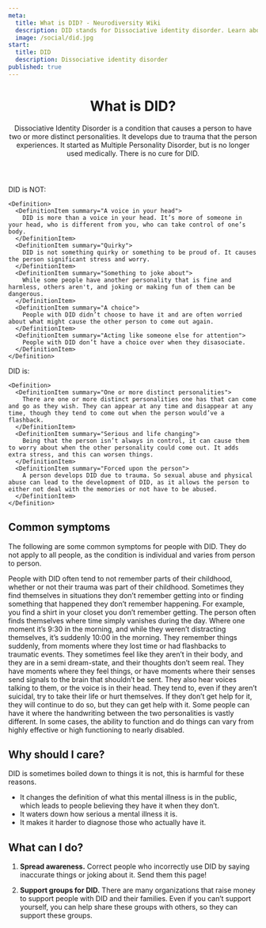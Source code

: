 ```yaml
---
meta:
  title: What is DID? - Neurodiversity Wiki
  description: DID stands for Dissociative identity disorder. Learn about what it means to have DID.
  image: /social/did.jpg
start:
  title: DID
  description: Dissociative identity disorder
published: true
---
```


<PreviewBanner googleDocUrl="https://docs.google.com/document/d/16EnEtrv2HRHwNYOSe-FNMglJvcFKzi8YwmqQt_gnvaQ/edit?usp=sharing" />

<Header>

# What is DID?

Dissociative Identity Disorder is a condition that causes a person to have two or more distinct personalities. It develops due to trauma that the person experiences. It started as Multiple Personality Disorder, but is no longer used medically. There is no cure for DID.

</Header>

<Box>
  <div>
    <IconHeading url="/icons/cross.svg" alt="Cross icon">DID is NOT:</IconHeading>

    <Definition>
      <DefinitionItem summary="A voice in your head">
        DID is more than a voice in your head. It’s more of someone in your head, who is different from you, who can take control of one’s body.
      </DefinitionItem>
      <DefinitionItem summary="Quirky">
        DID is not something quirky or something to be proud of. It causes the person significant stress and worry.
      </DefinitionItem>
      <DefinitionItem summary="Something to joke about">
        While some people have another personality that is fine and harmless, others aren't, and joking or making fun of them can be dangerous.
      </DefinitionItem>
      <DefinitionItem summary="A choice">
        People with DID didn’t choose to have it and are often worried about what might cause the other person to come out again.
      </DefinitionItem>
      <DefinitionItem summary="Acting like someone else for attention">
        People with DID don’t have a choice over when they disasociate.
      </DefinitionItem>
    </Definition>

  </div>

  <div>
    <IconHeading url="/icons/check.svg" alt="Check icon">DID is:</IconHeading>

    <Definition>
      <DefinitionItem summary="One or more distinct personalities">
        There are one or more distinct personalities one has that can come and go as they wish. They can appear at any time and disappear at any time, though they tend to come out when the person would’ve a flashback.
      </DefinitionItem>
      <DefinitionItem summary="Serious and life changing">
        Being that the person isn’t always in control, it can cause them to worry about when the other personality could come out. It adds extra stress, and this can worsen things.
      </DefinitionItem>
      <DefinitionItem summary="Forced upon the person">
        A person develops DID due to trauma. So sexual abuse and physical abuse can lead to the development of DID, as it allows the person to either not deal with the memories or not have to be abused.
      </DefinitionItem>
    </Definition>

  </div>

</Box>

<Section>

## Common symptoms

The following are some common symptoms for people with DID. They do not apply to all people, as the condition is individual and varies from person to person.

<Definition>
  <DefinitionItem summary="Inability to remember significant parts of childhood">
    People with DID often tend to not remember parts of their childhood, whether
    or not their trauma was part of their childhood.
  </DefinitionItem>
  <DefinitionItem summary="Unexplained events and inability to be aware of them">
    Sometimes they find themselves in situations they don’t remember getting
    into or finding something that happened they don’t remember happening. For
    example, you find a shirt in your closet you don’t remember getting.
  </DefinitionItem>
  <DefinitionItem summary="Frequent bouts of memory loss or “lost time”">
    The person often finds themselves where time simply vanishes during the day.
    Where one moment it’s 9:30 in the morning, and while they weren’t
    distracting themselves, it’s suddenly 10:00 in the morning.
  </DefinitionItem>
  <DefinitionItem summary="Sudden return of memories, as in a flashback and/or flashback to traumatic events">
    They remember things suddenly, from moments where they lost time or had flashbacks to traumatic events.
  </DefinitionItem>
  <DefinitionItem summary="Episodes of feeling disconnected or detached from one's body and thoughts">
    They sometimes feel like they aren’t in their body, and they are in a semi dream-state, and their thoughts don’t seem real.
  </DefinitionItem>
  <DefinitionItem summary="Hallucinations">
    They have moments where they feel things, or have moments where their senses
    send signals to the brain that shouldn’t be sent. They also hear voices
    talking to them, or the voice is in their head.
  </DefinitionItem>
  <DefinitionItem summary="Suicide attempts or self injury">
    They tend to, even if they aren’t suicidal, try to take their life or hurt themselves. If they don’t get help for it, they will continue to do so, but they can get help with it.
  </DefinitionItem>
  <DefinitionItem summary="In some cases, they can have a difference in handwriting">
    Some people can have it where the handwriting between the two personalities is
    vastly different.
  </DefinitionItem>
  <DefinitionItem summary="Differences in level of function">
    In some cases, the ability to function and do things can vary from highly effective or high functioning to nearly disabled.
  </DefinitionItem>

</Definition>

</Section>

<Section>

## Why should I care?

DID is sometimes boiled down to things it is not, this is harmful for these reasons.

- It changes the definition of what this mental illness is in the public, which leads to people believing they have it when they don’t.
- It waters down how serious a mental illness it is.
- It makes it harder to diagnose those who actually have it.

</Section>

<Section>

## What can I do?

1. **Spread awareness.** Correct people who incorrectly use DID by saying inaccurate things or joking about it. Send them this page!

2. **Support groups for DID.** There are many organizations that raise money to support people with DID and their families. Even if you can’t support yourself, you can help share these groups with others, so they can support these groups.

</Section>
